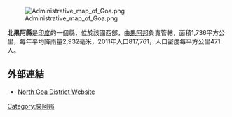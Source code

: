 [[Image:Administrative_map_of_Goa.png|thumb]]

'''北果阿縣'''是[[印度|印度]]的一個縣，位於該國西部，由[[果阿邦|果阿邦]]負責管轄，面積1,736平方公里，每年平均降雨量2,932毫米，2011年人口817,761，人口密度每平方公里471人。

==外部連結==
*[http://northgoa.nic.in/ North Goa District Website]{{Wayback|url=http://northgoa.nic.in/ |date=20111219223718 }}

{{India-geo-stub}}
[[Category:果阿邦|Category:果阿邦]]